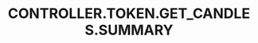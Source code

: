 ---
title: 'CONTROLLER.TOKEN.GET_CANDLES.SUMMARY'
openapi: '/en/api-reference/openapi-en.json GET /token/{chain}/{tokenAddress}/candles'
---
